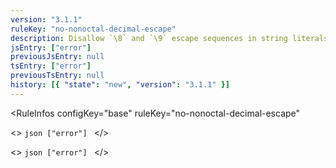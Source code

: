 ```yaml
---
version: "3.1.1"
ruleKey: "no-nonoctal-decimal-escape"
description: Disallow `\8` and `\9` escape sequences in string literals
jsEntry: ["error"]
previousJsEntry: null
tsEntry: ["error"]
previousTsEntry: null
history: [{ "state": "new", "version": "3.1.1" }]
---
```


<RuleInfos 
  configKey="base" 
  ruleKey="no-nonoctal-decimal-escape" 
>
  <>
    ```json
    ["error"]
    ```
  </>

  <>
    ```json
    ["error"]
    ```
  </>
</RuleInfos>
